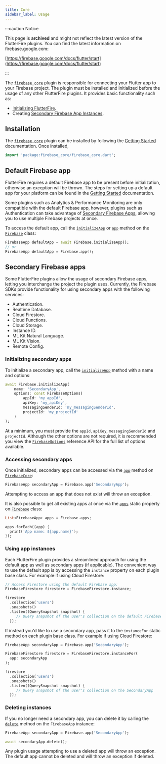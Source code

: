 ```yaml
---
title: Core
sidebar_label: Usage
---
```


:::caution Notice

This page is **archived** and might not reflect the latest version of the
FlutterFire plugins. You can find the latest information on
firebase.google.com:

[https://firebase.google.com/docs/flutter/start](https://firebase.google.com/docs/flutter/start)

:::

The [`firebase_core`](!firebase_core) plugin is responsible for connecting your Flutter app to your Firebase project. The plugin must be
installed and initialized before the usage of any other FlutterFire plugins. It provides basic functionality such
as:

- [Initializing FlutterFire](../overview.mdx#initializing-flutterfire).
- Creating [Secondary Firebase App Instances](#secondary-firebase-apps).

## Installation

The [`firebase_core`](!firebase_core) plugin can be installed by following the [Getting Started](../overview.mdx) documentation. Once installed,

```dart
import 'package:firebase_core/firebase_core.dart';
```

## Default Firebase app

FlutterFire requires a default Firebase app to be present before initialization, otherwise an exception will be thrown.
The steps for setting up a default app for your platform can be found in the [Getting Started](../overview.mdx) documentation.

Some plugins such as Analytics & Performance Monitoring are only compatible with the default Firebase app, however,
plugins such as Authentication can take advantage of [Secondary Firebase Apps](#secondary-firebase-apps),
allowing you to use multiple Firebase projects at once.

To access the default app, call the [`initializeApp`](!firebase_core.initializeApp) or [`app`](!firebase_core.app) method on the [`Firebase`](!firebase_core) class:

```dart
FirebaseApp defaultApp = await Firebase.initializeApp();
// or
FirebaseApp defaultApp = Firebase.app();
```

## Secondary Firebase apps

Some FlutterFire plugins allow the usage of secondary Firebase apps, letting you interchange the project the
plugin uses. Currently, the Firebase SDKs provide functionality for using secondary apps with the following services:

- Authentication.
- Realtime Database.
- Cloud Firestore.
- Cloud Functions.
- Cloud Storage.
- Instance ID.
- ML Kit Natural Language.
- ML Kit Vision.
- Remote Config.

### Initializing secondary apps

To initialize a secondary app, call the [`initializeApp`](!firebase_core.Firebase.initializeApp) method with a name and options:

```dart
await Firebase.initializeApp(
    name: 'SecondaryApp',
    options: const FirebaseOptions(
        appId: 'my_appId',
        apiKey: 'my_apiKey',
        messagingSenderId: 'my_messagingSenderId',
        projectId: 'my_projectId'
    )
);
```

At a minimum, you must provide the `appId`, `apiKey`, `messagingSenderId` and `projectId`. Although the other options
are not required, it is recommended you view the [`FirebaseOptions`](!firebase_core_platform_interface.FirebaseOptions) reference API for the full list of options available.

### Accessing secondary apps

Once initialized, secondary apps can be accessed via the [`app`](!firebase_core.FirebaseApp) method on [`FirebaseCore`](!firebase_core):

```dart
FirebaseApp secondaryApp = Firebase.app('SecondaryApp');
```

Attempting to access an app that does not exist will throw an exception.

It is also possible to get all existing apps at once via the [`apps`](!firebase_core.Firebase.apps) static property on [`Firebase`](!firebase_core.Firebase) class:

```dart
List<FirebaseApp> apps = Firebase.apps;

apps.forEach((app) {
  print('App name: ${app.name}');
});
```

### Using app instances

Each FlutterFire plugin provides a streamlined approach for using the default app as well as secondary apps (if applicable).
The convenient way to use the default app is by accessing the `instance` property on each plugin base class. For example
if using Cloud Firestore:

```dart
// Access Firestore using the default Firebase app:
FirebaseFirestore firestore = FirebaseFirestore.instance;

firestore
  .collection('users')
  .snapshots()
  .listen((QuerySnapshot snapshot) {
     // Query snapshot of the user's collection on the default Firebase app
  });
```

If instead you'd like to use a secondary app, pass it to the `instanceFor` static method on each plugin base class. For
example if using Cloud Firestore:

```dart
FirebaseApp secondaryApp = Firebase.app('SecondaryApp');

FirebaseFirestore firestore = FirebaseFirestore.instanceFor(
  app: secondaryApp
);

firestore
  .collection('users')
  .snapshots()
  .listen((QuerySnapshot snapshot) {
     // Query snapshot of the user's collection on the SecondaryApp
  });
```

### Deleting instances

If you no longer need a secondary app, you can delete it by calling the [`delete`](!firebase_core.FirebaseApp.delete) method on the `FirebaseApp` instance:

```dart
FirebaseApp secondaryApp = Firebase.app('SecondaryApp');

await secondaryApp.delete();
```

Any plugin usage attempting to use a deleted app will throw an exception. The default app cannot be deleted and will
throw an exception if deleted.
